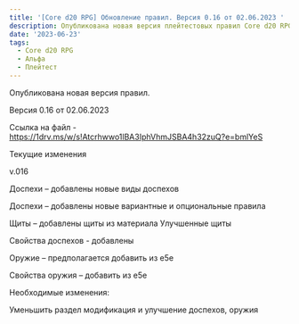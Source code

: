 ```yaml
---
title: '[Core d20 RPG] Обновление правил. Версия 0.16 от 02.06.2023 '
description: Опубликована новая версия плейтестовых правил Core d20 RPG
date: '2023-06-23'
tags:
  - Core d20 RPG
  - Альфа
  - Плейтест
---
```


Опубликована новая версия правил.

Версия 0.16 от 02.06.2023

Ссылка на файл - https://1drv.ms/w/s!Atcrhwwo1lBA3IphVhmJSBA4h32zuQ?e=bmlYeS

Текущие изменения

v.016

Доспехи – добавлены новые виды доспехов

Доспехи – добавлены новые вариантные и опциональные правила

Щиты – добавлены щиты из материала Улучшенные щиты

Свойства доспехов - добавлены

Оружие – предполагается добавить из е5е

Свойства оружия – добавить из е5е

Необходимые изменения:

Уменьшить раздел модификация и улучшение доспехов, оружия
